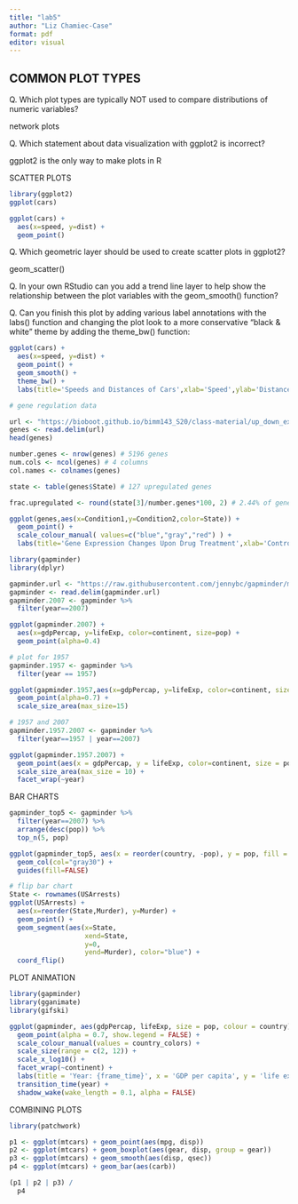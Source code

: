 ```yaml
---
title: "lab5"
author: "Liz Chamiec-Case"
format: pdf
editor: visual
---
```


## COMMON PLOT TYPES

Q. Which plot types are typically NOT used to compare distributions of numeric variables?

network plots

Q. Which statement about data visualization with ggplot2 is incorrect?

ggplot2 is the only way to make plots in R

SCATTER PLOTS

```r
library(ggplot2)
ggplot(cars)

ggplot(cars) +
  aes(x=speed, y=dist) +
  geom_point()
```

Q. Which geometric layer should be used to create scatter plots in ggplot2?

geom_scatter()

Q. In your own RStudio can you add a trend line layer to help show the relationship between the plot variables with the geom_smooth() function?

Q. Can you finish this plot by adding various label annotations with the labs() function and changing the plot look to a more conservative "black & white" theme by adding the theme_bw() function:

```r
ggplot(cars) +
  aes(x=speed, y=dist) +
  geom_point() +
  geom_smooth() +
  theme_bw() +
  labs(title='Speeds and Distances of Cars',xlab='Speed',ylab='Distance')
```

```r
# gene regulation data

url <- "https://bioboot.github.io/bimm143_S20/class-material/up_down_expression.txt"
genes <- read.delim(url)
head(genes)

number.genes <- nrow(genes) # 5196 genes
num.cols <- ncol(genes) # 4 columns
col.names <- colnames(genes)

state <- table(genes$State) # 127 upregulated genes

frac.upregulated <- round(state[3]/number.genes*100, 2) # 2.44% of genes are upregulated

ggplot(genes,aes(x=Condition1,y=Condition2,color=State)) + 
  geom_point() +
  scale_colour_manual( values=c("blue","gray","red") ) +
  labs(title='Gene Expression Changes Upon Drug Treatment',xlab='Control (No Drug)',ylab='Drug Treatment',legend='right')
```

```r
library(gapminder)
library(dplyr)

gapminder.url <- "https://raw.githubusercontent.com/jennybc/gapminder/master/inst/extdata/gapminder.tsv"
gapminder <- read.delim(gapminder.url)
gapminder.2007 <- gapminder %>% 
  filter(year==2007)

ggplot(gapminder.2007) +
  aes(x=gdpPercap, y=lifeExp, color=continent, size=pop) +
  geom_point(alpha=0.4)

# plot for 1957
gapminder.1957 <- gapminder %>%
  filter(year == 1957)

ggplot(gapminder.1957,aes(x=gdpPercap, y=lifeExp, color=continent, size=pop)) +
  geom_point(alpha=0.7) +
  scale_size_area(max_size=15)

# 1957 and 2007
gapminder.1957.2007 <- gapminder %>% 
  filter(year==1957 | year==2007)

ggplot(gapminder.1957.2007) + 
  geom_point(aes(x = gdpPercap, y = lifeExp, color=continent, size = pop), alpha=0.7) + 
  scale_size_area(max_size = 10) +
  facet_wrap(~year)
```

BAR CHARTS

```r
gapminder_top5 <- gapminder %>% 
  filter(year==2007) %>% 
  arrange(desc(pop)) %>% 
  top_n(5, pop)

ggplot(gapminder_top5, aes(x = reorder(country, -pop), y = pop, fill = lifeExp)) + 
  geom_col(col="gray30") +
  guides(fill=FALSE)

# flip bar chart
State <- rownames(USArrests)
ggplot(USArrests) +
  aes(x=reorder(State,Murder), y=Murder) +
  geom_point() +
  geom_segment(aes(x=State, 
                   xend=State, 
                   y=0, 
                   yend=Murder), color="blue") +
  coord_flip()

```

PLOT ANIMATION

```r
library(gapminder)
library(gganimate)
library(gifski)

ggplot(gapminder, aes(gdpPercap, lifeExp, size = pop, colour = country)) +
  geom_point(alpha = 0.7, show.legend = FALSE) +
  scale_colour_manual(values = country_colors) +
  scale_size(range = c(2, 12)) +
  scale_x_log10() +
  facet_wrap(~continent) +
  labs(title = 'Year: {frame_time}', x = 'GDP per capita', y = 'life expectancy') +
  transition_time(year) +
  shadow_wake(wake_length = 0.1, alpha = FALSE)
```

COMBINING PLOTS

```r
library(patchwork)

p1 <- ggplot(mtcars) + geom_point(aes(mpg, disp))
p2 <- ggplot(mtcars) + geom_boxplot(aes(gear, disp, group = gear))
p3 <- ggplot(mtcars) + geom_smooth(aes(disp, qsec))
p4 <- ggplot(mtcars) + geom_bar(aes(carb))

(p1 | p2 | p3) /
  p4
```
